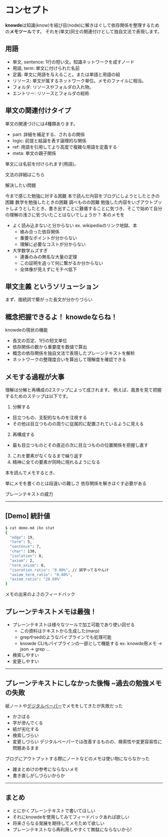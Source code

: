 
# コンセプト

**knowde**は知識(know)を結び目(node)に解きほぐして依存関係を整理するための**メモツール**です。
それを(単文)同士の関連付けとして独自文法で表現します。

## 用語
- 単文, sentence: 1行の短い文。知識ネットワークを成すノード
- 用語, term: 単文に付けられた名前
- 定義: 単文に用語を与えること。または単語と用語の組
- リソース: 単文が属するネットワーク単位。メモのファイルに相当。
- フォルダ: リソースやフォルダの入れ物。
- エントリー: リソースとフォルダの総称

## 単文の関連付けタイプ
単文の関連づけには4種類あります。
- part: 詳細を補足する、されるの関係
- logic: 前提と結論を表す論理的な関係
- ref: 用語を引用してより高度で複雑な用語を定義する
- meta:
単文の親子関係

単文には名前を付けられます(用語)。

<Link to="/docs/syntax">文法の詳細はこちら</Link>











解決したい問題

今まで感じた勉強に対する困難
本で読んだ内容をブログにしようとしたときの困難
数学を勉強したときの困難
調べものの困難
勉強した内容をいざアウトプットしようとしたとき、書き出すことに難儀することに気づき、そこで始めて自分の理解の浅さに気づいたことはないでしょうか？
本のメモを
- よく読み込まないと分からない ex. wikipediaのリンク地獄、本
  - 絡み合った依存関係
  - 重要なポイントが分からない
  - 理解に必要なコストが分からない
- 大学数学ムズすぎ
  - 連番のみの無名な大量の定理
  - この証明を追って何に繋がるか分からない
  - 全体像が見えずにモチベ低下



## **単文主義** というソリューション
まず、接続詞で繋がった長文が分かりづらい





## 概念把握できるよ！ knowdeならね！
knowdeの現状の機能
- 長文の否定、1行の短文単位
- 依存関係の数から重要度を数値で算出
- 概念の依存関係を独自文法で表現したプレーンテキストを解析
- ネットワークの整理度合いを算出して理解度を確認できる






## メモする過程が大事
理解は分解と再構成の2ステップによって成されます。
例えば、風景を見て把握するためのステップは以下です。
1. 分解する
  - 目立つもの、支配的なものを注視する
  - その他は目立つものの周りに従属的に配置されているように見える
2. 再構成する
  - 最も目立つものとその直近の次に目立つものの位置関係を把握し直す
3. これを要素がなくなるまで繰り返す
4. 精神に全ての要素が同時に現れるようになる


本を読んでメモするとき、



単にメモを書くのとは段違いの難しさ
依存関係を解きほぐす必要がある

プレーンテキストの威力



---
## [Demo] 統計値
```bash
$ cat demo.md |kn stat
{
  "edge": 19,
  "term": 5,
  "sentence": 7,
  "char": 130,
  "isolation": 0,
  "axiom": 2,
  "term_axiom": 0,
  "isoration_ratio": "0.00%", // 誤字ってるやんけ
  "axiom_term_ratio": "0.00%",
  "axiom_ratio": "28.60%"
}

```
メモの出来のよさのフィードバック

## プレーンテキストメモは最強！
- プレーンテキストは様々なツールで加工可能であり使い回せる
  - この資料はテキストから生成した(marp)
  - grepやsedのようなパイプラインでも処理可能
  - knowde CLIもパイプラインの一部として機能する
    ex. knowde用メモ -> json -> grep ...
- 検索しやすい
- 変更しやすい


---

## プレーンテキストにしなかった後悔 ~過去の勉強メモの失敗
紙ノートや[デジタルペーパー](https://mega.nz/fm/4VJ3yCBC)でメモをしてきたが失敗だった
- かさばる
- 字が滲んでくる
- 紙が劣化する
- 検索しづらい
- 変更しづらい
デジタルペーパーでは改善するものの、検索性や変更容易性に問題あるまま

ブログにアウトプットする際にノートなどのメモは使い物にならなかった
- 雑まとめけの参考にならないメモ
- 書き直しがしづらいからか

---
## まとめ
- とにかくプレーンテキストで書いてほしい
- それにknowdeを使用してみてフィードバックあれば欲しい
- 将来さらなる発展を期待してメモためて欲しい
- プレーンテキストなら再利用しやすくて無駄にならないから!




